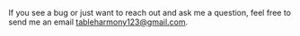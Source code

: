 If you see a bug or just want to reach out and ask me a question,
feel free to send me an email [tableharmony123@gmail.com](mailto:tableharmony123@gmail.com).
